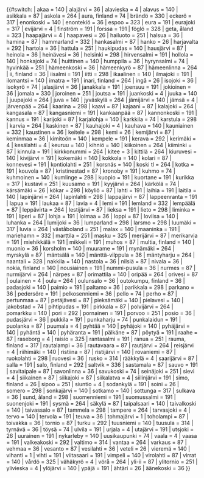 {{#switch: {{lc:{{{1}}}}}
| akaa = 140
| alajärvi = 36
| alavieska = 4
| alavus = 140
| asikkala = 87
| askola = 264
| aura, finland = 74
| brändö = 330
| eckerö = 317
| enonkoski = 140
| enontekiö = 36
| espoo = 323
| eura = 191
| eurajoki = 317
| evijärvi = 4
| finström = 191
| forssa = 191
| föglö = 328
| geta, åland = 323
| haapajärvi = 4
| haapavesi = 26
| hailuoto = 251
| halsua = 36
| hamina = 87
| hammarland = 332
| hankasalmi = 87
| hanko = 26
| harjavalta = 292
| hartola = 36
| hattula = 251
| haukipudas = 140
| hausjärvi = 87
| heinola = 36
| heinävesi = 36
| helsinki = 298
| hirvensalmi = 191
| hollola = 140
| honkajoki = 74
| huittinen = 140
| humppila = 36
| hyrynsalmi = 74
| hyvinkää = 251
| hämeenkoski = 36
| hämeenkyrö = 87
| hämeenlinna = 264
| ii, finland = 36
| iisalmi = 191
| iitti = 298
| ikaalinen = 140
| ilmajoki = 191
| ilomantsi = 140
| imatra = 191
| inari, finland = 264
| ingå = 26
| isojoki = 36
| isokyrö = 74
| jalasjärvi = 36
| janakkala = 191
| joensuu = 191
| jokioinen = 36
| jomala = 330
| joroinen = 251
| joutsa = 191
| juankoski = 4
| juuka = 140
| juupajoki = 264
| juva = 140
| jyväskylä = 264
| jämijärvi = 140
| jämsä = 4
| järvenpää = 264
| kaarina = 298
| kaavi = 87
| kajaani = 87
| kalajoki = 264
| kangasala = 87
| kangasniemi = 191
| kankaanpää = 87
| kannonkoski = 191
| kannus = 191
| karijoki = 87
| karjalohja = 140
| karkkila = 74
| karstula = 298
| karvia = 264
| kaskinen = 87
| kauhajoki = 4
| kauhava = 140
| kauniainen = 332
| kaustinen = 36
| keitele = 298
| kemi = 26
| kemijärvi = 87
| keminmaa = 36
| kimitoön = 140
| kempele = 191
| kerava = 292
| kerimäki = 4
| kesälahti = 4
| keuruu = 140
| kihniö = 140
| kiikoinen = 264
| kiiminki = 87
| kinnula = 191
| kirkkonummi = 264
| kitee = 3
| kittilä = 264
| kiuruvesi = 140
| kivijärvi = 191
| kokemäki = 140
| kokkola = 140
| kolari = 87
| konnevesi = 191
| kontiolahti = 251
| korsnäs = 140
| koski tl = 264
| kotka = 191
| kouvola = 87
| kristinestad = 87
| kronoby = 191
| kuhmo = 74
| kuhmoinen = 140
| kumlinge = 298
| kuopio = 191
| kuortane = 191
| kurikka = 317
| kustavi = 251
| kuusamo = 191
| kyyjärvi = 264
| kärkölä = 74
| kärsämäki = 26
| kökar = 298
| köyliö = 87
| lahti = 191
| laihia = 191
| laitila = 140
| lapinjärvi = 264
| lapinlahti = 298
| lappajärvi = 87
| lappeenranta = 191
| lapua = 191
| laukaa = 87
| lavia = 4
| lemi = 191
| lemland = 332
| lempäälä = 87
| leppävirta = 264
| lestijärvi = 87
| lieksa = 191
| lieto = 298
| liminka = 191
| liperi = 87
| lohja = 191
| loimaa = 36
| loppi = 87
| loviisa = 140
| luhanka = 264
| lumijoki = 36
| lumparland = 298
| larsmo = 298
| luumäki = 317
| luvia = 264
| väståboland = 251
| malax = 140
| maaninka = 191
| mariehamn = 332
| marttila = 251
| masku = 325
| merijärvi = 87
| merikarvia = 191
| miehikkälä = 191
| mikkeli = 191
| muhos = 87
| multia, finland = 140
| muonio = 36
| korsholm = 140
| muurame = 191
| mynämäki = 264
| myrskylä = 87
| mäntsälä = 140
| mänttä-vilppula = 36
| mäntyharju = 264
| naantali = 328
| nakkila = 140
| nastola = 36
| nilsiä = 87
| nivala = 36
| nokia, finland = 140
| nousiainen = 191
| nummi-pusula = 36
| nurmes = 87
| nurmijärvi = 264
| närpes = 87
| orimattila = 140
| oripää = 264
| orivesi = 87
| oulainen = 4
| oulu = 264
| oulunsalo = 36
| outokumpu, finland = 36
| padasjoki = 140
| paimio = 191
| paltamo = 36
| parikkala = 298
| parkano = 36
| pedersöre = 191
| pelkosenniemi = 36
| pello = 74
| perho = 87
| pertunmaa = 87
| petäjävesi = 87
| pieksämäki = 140
| pielavesi = 140
| jakobstad = 74
| pihtipudas = 191
| pirkkala = 87
| polvijärvi = 264
| pomarkku = 140
| pori = 292
| pornainen = 191
| porvoo = 251
| posio = 36
| pudasjärvi = 36
| pukkila = 191
| punkaharju = 74
| punkalaidun = 191
| puolanka = 87
| puumala = 4
| pyhtää = 140
| pyhäjoki = 140
| pyhäjärvi = 140
| pyhäntä = 140
| pyhäranta = 191
| pälkäne = 87
| pöytyä = 191
| raahe = 87
| raseborg = 4
| raisio = 325
| rantasalmi = 191
| ranua = 251
| rauma, finland = 317
| rautalampi = 36
| rautavaara = 87
| rautjärvi = 264
| reisjärvi = 4
| riihimäki = 140
| ristiina = 87
| ristijärvi = 140
| rovaniemi = 87
| ruokolahti = 298
| ruovesi = 36
| rusko = 314
| rääkkylä = 4
| saarijärvi = 87
| salla = 191
| salo, finland = 292
| saltvik = 336
| sastamala = 87
| sauvo = 191
| savitaipale = 87
| savonlinna = 36
| savukoski = 74
| seinäjoki = 251
| sievi = 4
| siikainen = 87
| siikajoki = 87
| siikalatva = 4
| siilinjärvi = 191
| simo, finland = 26
| sipoo = 251
| siuntio = 4
| sodankylä = 191
| soini = 26
| somero = 298
| sonkajärvi = 140
| sotkamo = 140
| sottunga = 317
| sulkava = 36
| sund, åland = 298
| suomenniemi = 191
| suomussalmi = 191
| suonenjoki = 191
| sysmä = 264
| säkylä = 87
| taipalsaari = 140
| taivalkoski = 140
| taivassalo = 87
| tammela = 298
| tampere = 264
| tarvasjoki = 4
| tervo = 140
| tervola = 191
| teuva = 36
| tohmajärvi = 1
| toholampi = 87
| toivakka = 36
| tornio = 87
| turku = 292
| tuusniemi = 140
| tuusula = 314
| tyrnävä = 36
| töysä = 74
| ulvila = 191
| urjala = 4
| utajärvi = 191
| utsjoki = 26
| uurainen = 191
| nykarleby = 140
| uusikaupunki = 74
| vaala = 4
| vaasa = 191
| valkeakoski = 292
| valtimo = 314
| vantaa = 264
| varkaus = 87
| vehmaa = 36
| vesanto = 87
| vesilahti = 36
| veteli = 26
| vieremä = 140
| vihanti = 1
| vihti = 191
| viitasaari = 191
| vimpeli = 140
| virolahti = 87
| virrat = 140
| vårdö = 325
| vähäkyrö = 4
| vörå = 264
| yli-ii = 87
| ylitornio = 251
| ylivieska = 4
| ylöjärvi = 140
| ypäjä = 191
| ähtäri = 26
| äänekoski = 36
}}<noinclude>[[Category:芬蘭城市信息框模板|{{PAGENAME}}]]</noinclude>